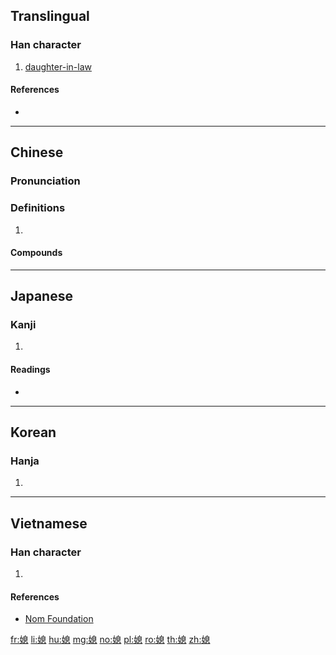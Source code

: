==Translingual==

===Han character===
{{Han char|rn=38|rad=女|as=10|sn=13|four=46430|canj=VHUP|ids=⿰女息}}

# [[daughter-in-law]]

====References====
* {{Han ref|kx=0268.050|dkj=06573|dj=0535.280|hdz=21072.030|uh=5AB3|ud=23219|bh=B740|bd=46912}}

----

==Chinese==
{{zh-forms}}

===Pronunciation===
{{zh-pron
|m=xí
|c=sik1
|oc=y
|cat=
}}

===Definitions===
{{zh-hanzi}}

# {{rfdef|zh}}

====Compounds====
{{zh-der|兒媳|兒媳婦兒|大媳婦|姑媳|娶媳婦|婆媳|媳婦|媳婦兒|小媳婦|弟媳|弟媳婦|新媳婦兒|毛腳媳婦|童養媳|老媳婦|重孫媳|長孫媳|養媳婦}}

----

==Japanese==

===Kanji===
{{ja-kanji|grade=|rs=女10}}

# {{defn|lang=ja|sort=女10}}

====Readings====
* {{ja-readings|on=[[せき]] (seki), [[しゃく]] (shaku)|kun=[[よめ]] (yome)}}

----

==Korean==

===Hanja===
{{ko-hanja|hangeul=식|rv=sik|mr=sik}}

# {{defn|lang=ko|sort=女10}}

----

==Vietnamese==

===Han character===
{{vi-readings|rs=女10|hanviet=tức}}

# {{defn|lang=vi|sort=女10}}

====References====
* [http://nomfoundation.org/common/nom_details.php?codepoint=5ab3 Nom Foundation]

[[fr:媳]]
[[li:媳]]
[[hu:媳]]
[[mg:媳]]
[[no:媳]]
[[pl:媳]]
[[ro:媳]]
[[th:媳]]
[[zh:媳]]
